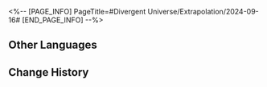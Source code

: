 <%-- [PAGE_INFO]
PageTitle=#Divergent Universe/Extrapolation/2024-09-16#
[END_PAGE_INFO] --%>
{{Event
|name              = Cyclical Extrapolation: Detective Time
|image             = Event Cyclical Extrapolation Detective Time.png
|type              = Cyclical Extrapolation
|time_known        = yes
|time_start        = 2024-09-16 04:00:00
|time_end          = 2024-09-23 03:59:59
}}

{{Cyclical Extrapolation
|curios     = Bud in the Wind
|equations  = Phantom Thief;; Fireworks Master;; Balloon Merchant
|trailblaze = 
|rewards    = Relic Remains*30; Lost Crystal*3
|boss_1_1   = Automaton Grizzly; Abundance Sprite: Malefic Ape; Dreamjolt Troupe's Sweet Gorilla; "Tomorrow in Harmonious Chords"; "Present Inebriated in Revelry"
|boss_1_2   = Disciples of Sanctus Medicus: Shape Shifter (Bug); The Ascended (Bug); Abundance Sprite: Malefic Ape (Bug); Senior Staff: Team Leader (Bug); Aurumaton Spectral Envoy (Bug); Dreamjolt Troupe's Beyond Overcooked (Bug); Dreamjolt Troupe's Sweet Gorilla (Bug); "Past Confined and Caged" (Bug); "Tomorrow in Harmonious Chords" (Bug); "Present Inebriated in Revelry" (Bug)
|boss_2_1   = Automaton Grizzly (Bug); Abundance Sprite: Malefic Ape (Bug); Dreamjolt Troupe's Sweet Gorilla (Bug); "Tomorrow in Harmonious Chords" (Bug); "Present Inebriated in Revelry" (Bug)
|boss_2_2   = Svarog (Complete); Stellaron Hunter: Kafka (Complete); Abundant Ebon Deer (Complete); Cloud Knight Lieutenant: Yanqing (Complete); Memory Zone Meme "Something Unto Death" (Complete)
|boss_3     = Argenti (Complete)
|rules      = You will not obtain Equations or Weighted Curios after achieving victory in Boss Domain; Obtain this week's Preset Constructs upon entering the first plane
}}

==Other Languages==
{{Other Languages
|en   = Cyclical Extrapolation: Detective Time
|zhs  = 周期演算：侦探时间
|zht  = 週期演算：偵探時間
|ja   = 周期演算：探偵時間
|ko   = 주기 연산: 탐정 시간
|es   = Cálculo periódico: Tiempo detectivesco
|fr   = Calcul cyclique&nbsp;: Place à l'enquête
|ru   = Цикличное вычисление: Время сыщика
|th   = การคำนวณแบบรอบ: ช่วงสืบสวน
|vi   = Ngoại Suy Chu Kỳ: Thời Gian Trinh Thám
|de   = Zyklische Berechnung: Zeit zur Untersuchung
|id   = Kalkulasi Siklus: Waktu Detektif
|pt   = Extrapolação Cíclica: Hora do Detetive
}}

==Change History==
{{Change History|2.5}}